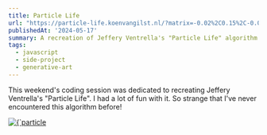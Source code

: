 ```yaml
---
title: Particle Life
url: "https://particle-life.koenvangilst.nl/?matrix=-0.02%2C0.15%2C-0.09%2C-0.01%2C0.30%2C-0.87%2C-0.51%2C0.14%2C-0.83%2C0.21%2C-0.73%2C0.39%2C0.84%2C-0.34%2C0.83%2C0.00%2C0.75%2C-0.11%2C-0.35%2C-0.03%2C-0.82%2C-0.97%2C-0.76%2C-0.50%2C-0.32%2C-0.21%2C0.92%2C-0.87%2C0.99%2C-0.86%2C0.78%2C0.17%2C-0.87%2C-0.06%2C-0.49%2C-0.70"
publishedAt: '2024-05-17'
summary: A recreation of Jeffery Ventrella's "Particle Life" algorithm. This implementation captures the essence of the original while adding some personal touches.
tags:
  - javascript
  - side-project
  - generative-art
---
```


This weekend's coding session was dedicated to recreating Jeffery Ventrella's "Particle Life". I had a lot of fun with it. So strange that I've never encountered this algorithm before!

<a href="https://particle-life.koenvangilst.nl/?matrix=-0.02%2C0.15%2C-0.09%2C-0.01%2C0.30%2C-0.87%2C-0.51%2C0.14%2C-0.83%2C0.21%2C-0.73%2C0.39%2C0.84%2C-0.34%2C0.83%2C0.00%2C0.75%2C-0.11%2C-0.35%2C-0.03%2C-0.82%2C-0.97%2C-0.76%2C-0.50%2C-0.32%2C-0.21%2C0.92%2C-0.87%2C0.99%2C-0.86%2C0.78%2C0.17%2C-0.87%2C-0.06%2C-0.49%2C-0.70" target="_blank">
  <Image
    alt={`particle life screenshot`}
    src={`/static/images/particle-life.png`}
    width={1192}
    height={1350}
  />
</a>
